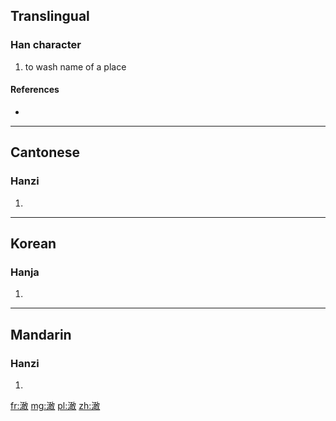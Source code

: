 ==Translingual==

===Han character===
{{Han char|rn=85|rad=水|as=12|sn=15|four=3814<sub>0</sub>|canj=水一十大 (EMJK), 水弓十大 (ENJK)}}

# to wash name of a place

====References====
* {{Han ref|kx=0651.300|dkj=18320|dj=1062.020|hdz=31731.090|uh=6F89|ud=28553|bh=E641|bd=58945}}

----

==Cantonese==

===Hanzi===
{{yue-hanzi|jyut=|y=gam2}}

# {{defn|Cantonese|sort=水12}}

----

==Korean==

===Hanja===
{{ko-hanja|hangeul=검|eumhun=|rv=geom|mr=kŏm|y=kem}}

# {{defn|Korean|sort=水12}}

----

==Mandarin==

===Hanzi===
{{cmn-hanzi|pin=[[gǎn]] ([[gan3]])|wg=kan<sup>3</sup>}}

# {{defn|Mandarin|sort=水12}}

[[fr:澉]]
[[mg:澉]]
[[pl:澉]]
[[zh:澉]]